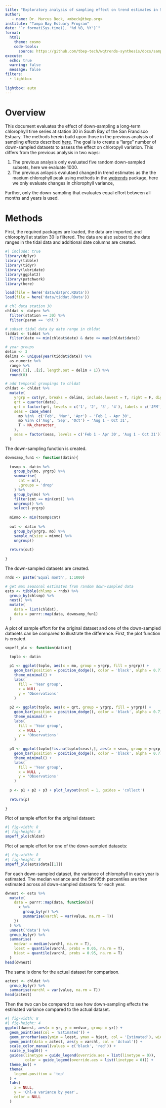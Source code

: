 ```yaml
---
title: "Exploratory analysis of sampling effect on trend estimates in South Bay, Pt 2"
author: 
   - name: Dr. Marcus Beck, <mbeck@tbep.org>
institute: "Tampa Bay Estuary Program"
date: "`r format(Sys.time(), '%d %B, %Y')`"
format:
  html:
    theme: cosmo
    code-tools: 
      source: https://github.com/tbep-tech/wqtrends-synthesis/docs/sampling-effects2.qmd
execute:
  echo: true
  warning: false
  message: false
filters:
  - lightbox
  
lightbox: auto
---
```


# Overview

This document evaluates the effect of down-sampling a long-term chlorophyll time series at station 30 in South Bay of the San Francisco Estuary. The methods herein build upon those in the previous analysis of sampling effects described [here](https://tbep-tech.github.io/wqtrends-synthesis/sampling-effects).  The goal is to create a "large" number of down-sampled datasets to assess the effect on chloropyll variation.  This differs from the previous analysis in two ways:

1. The previous analysis only evaluated five random down-sampled subsets, here we evaluate 1000. 
1. The previous anlaysis evalutaed changed in trend estimates as the the maxium chlorophyll peak using methods in the [wqtrends](https://tbep-tech.github.io/wqtrends/) package, here we only evaluate changes in chlorophyll variance, 

Further, only the down-sampling that evaluates equal effort between all months and years is used.  

# Methods

First, the required packages are loaded, the data are imported, and chlorophyll at station 30 is filtered. The data are also subset to the date ranges in the tidal data and additional date columns are created.

```r
#| include: true
library(dplyr)
library(tibble)
library(tidyr)
library(lubridate)
library(ggplot2)
library(patchwork)
library(here)

load(file = here('data/datprc.RData'))
load(file = here('data/tiddat.RData'))

# chl data station 30
chldat <- datprc %>% 
  filter(station == 30) %>% 
  filter(param == 'chl')

# subset tidal data by date range in chldat
tiddat <- tiddat %>% 
  filter(date >= min(chldat$date) & date <= max(chldat$date))

# year groups
delim <- 3
delims <- unique(year(tiddat$date)) %>% 
  as.numeric %>% 
  range %>% 
  {seq(.[1], .[2], length.out = delim + 1)} %>% 
  round(0)

# add temporal groupings to chldat 
chldat <- chldat %>% 
  mutate(
    yrgrp = cut(yr, breaks = delims, include.lowest = T, right = F, dig.lab = 4), 
    qrt = quarter(date),
    qrt = factor(qrt, levels = c('1', '2', '3', '4'), labels = c('JFM', 'AMJ', 'JAS', 'OND')),
    seas = case_when(
      mo %in%  c('Feb', 'Mar', 'Apr') ~ 'Feb 1 - Apr 30', 
      mo %in% c('Aug', 'Sep', 'Oct') ~ 'Aug 1 - Oct 31', 
      T ~ NA_character_
    ), 
    seas = factor(seas, levels = c('Feb 1 - Apr 30', 'Aug 1 - Oct 31'))
  )
```

The down-sampling function is created. 

```r
downsamp_fun1 <- function(datin){
  
  tosmp <- datin %>% 
    group_by(mo, yrgrp) %>% 
    summarise(
      cnt = n(), 
      .groups = 'drop'
    ) %>% 
    group_by(mo) %>% 
    filter(cnt == min(cnt)) %>% 
    ungroup() %>% 
    select(-yrgrp)
  
  minmo <- min(tosmp$cnt)
  
  out <- datin %>%
    group_by(yrgrp, mo) %>% 
    sample_n(size = minmo) %>% 
    ungroup()
  
  return(out)  
  
}
```

The down-sampled datasets are created. 

```r
rnds <- paste('Equal month', 1:1000)

# get max seasonal estimates from random down-sampled data
ests <- tibble(chlsmp = rnds) %>% 
  group_by(chlsmp) %>% 
  nest() %>% 
  mutate(
    data = list(chldat), 
    data = purrr::map(data, downsamp_fun1)
  )
```

A plot of sample effort for the original dataset and one of the down-sampled datasets can be compared to illustrate the difference.  First, the plot function is created.

```r
smpeff_plo <- function(datin){

  toplo <- datin 
  
  p1 <- ggplot(toplo, aes(x = mo, group = yrgrp, fill = yrgrp)) + 
    geom_bar(position = position_dodge(), color = 'black', alpha = 0.7) + 
    theme_minimal() + 
    labs(
      fill = 'Year group', 
      x = NULL ,
      y = 'Observations'
    )
  
  p2 <- ggplot(toplo, aes(x = qrt, group = yrgrp, fill = yrgrp)) + 
    geom_bar(position = position_dodge(), color = 'black', alpha = 0.7) + 
    theme_minimal() + 
    labs(
      fill = 'Year group', 
      x = NULL ,
      y = 'Observations'
    )
  
  p3 <- ggplot(toplo[!is.na(toplo$seas),], aes(x = seas, group = yrgrp, fill = yrgrp)) + 
    geom_bar(position = position_dodge(), color = 'black', alpha = 0.7) + 
    theme_minimal() + 
    labs(
      fill = 'Year group', 
      x = NULL ,
      y = 'Observations'
    )
  
  p <- p1 + p2 + p3 + plot_layout(ncol = 1, guides = 'collect')
  
  return(p)
  
}
```

Plot of sample effort for the original dataset: 

```r
#| fig-width: 8
#| fig-height: 8
smpeff_plo(chldat)
```

Plot of sample effort for one of the down-sampled datasets: 

```r
#| fig-width: 8
#| fig-height: 8
smpeff_plo(ests$data[[1]])
```

For each down-sampled dataset, the variance of chlorophyll in each year is estimated.  The median variance and the 5th/95th percentiles are then estimated across all down-sampled datasets for each year.

```r
dwnest <- ests %>% 
  mutate(
    data = purrr::map(data, function(x){
      x %>% 
        group_by(yr) %>% 
        summarise(varchl = var(value, na.rm = T))
    })
  ) %>% 
  unnest('data') %>% 
  group_by(yr) %>% 
  summarise(
    medvar = median(varchl, na.rm = T), 
    loest = quantile(varchl, probs = 0.05, na.rm = T),
    hiest = quantile(varchl, probs = 0.95, na.rm = T)
  )
head(dwnest)
```

The same is done for the actual dataset for comparison. 

```r
actest <- chldat %>% 
  group_by(yr) %>% 
  summarise(varchl = var(value, na.rm = T))
head(actest)
```

Then the two can be compared to see how down-sampling effects the estimated variance compared to the actual dataset. 

```r
#| fig-width: 8
#| fig-height: 4
ggplot(dwnest, aes(x = yr, y = medvar, group = yr)) + 
  geom_point(aes(col = 'Estimated')) +
  geom_errorbar(aes(ymin = loest, ymax = hiest, col = 'Estimated'), width = 0) +
  geom_point(data = actest, aes(y = varchl, col = 'Actual')) +
  scale_color_manual(values = c('black', 'red')) +
  scale_y_log10() + 
  guides(linetype = guide_legend(override.aes = list(linetype = 0)), 
         color = guide_legend(override.aes = list(linetype = 0))) +
  theme_bw() + 
  theme(
    legend.position = 'top'
  ) +
  labs(
    x = NULL, 
    y = 'Chl-a variance by year', 
    color = NULL
  )
```

